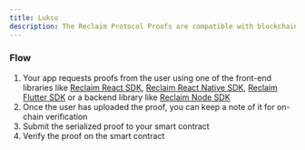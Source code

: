 ```yaml
---
title: Lukso
description: The Reclaim Protocol Proofs are compatible with blockchain applications.
---
```


### Flow

1. Your app requests proofs from the user using one of the front-end libraries like [Reclaim React SDK](/web/frontend), [Reclaim React Native SDK](/react-native/installation), [Reclaim Flutter SDK](/flutter/installation) or a backend library like [Reclaim Node SDK](/web/backend/installation)
2. Once the user has uploaded the proof, you can keep a note of it for on-chain verification
3. Submit the serialized proof to your smart contract
4. Verify the proof on the smart contract
